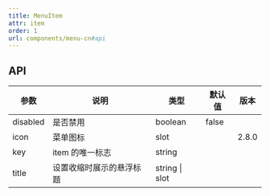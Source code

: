 ```yaml
---
title: MenuItem
attr: item
order: 1
url: components/menu-cn#api
---
```



## API

| 参数     | 说明                     | 类型           | 默认值 | 版本  |
| -------- | ------------------------ | -------------- | ------ | ----- |
| disabled | 是否禁用                 | boolean        | false  |       |
| icon     | 菜单图标                 | slot           |        | 2.8.0 |
| key      | item 的唯一标志          | string         |        |       |
| title    | 设置收缩时展示的悬浮标题 | string \| slot |        |       |
